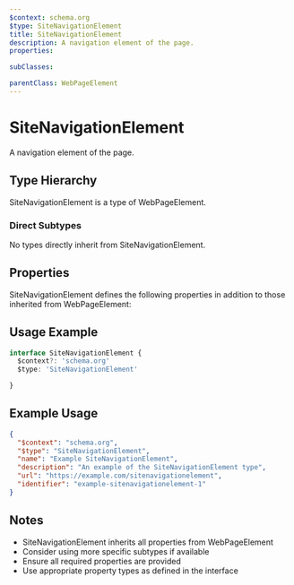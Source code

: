 ```yaml
---
$context: schema.org
$type: SiteNavigationElement
title: SiteNavigationElement
description: A navigation element of the page.
properties:

subClasses:

parentClass: WebPageElement
---
```


# SiteNavigationElement

A navigation element of the page.

## Type Hierarchy

SiteNavigationElement is a type of WebPageElement.

### Direct Subtypes

No types directly inherit from SiteNavigationElement.

## Properties

SiteNavigationElement defines the following properties in addition to those inherited from WebPageElement:



## Usage Example

```typescript
interface SiteNavigationElement {
  $context?: 'schema.org'
  $type: 'SiteNavigationElement'

}
```

## Example Usage

```json
{
  "$context": "schema.org",
  "$type": "SiteNavigationElement",
  "name": "Example SiteNavigationElement",
  "description": "An example of the SiteNavigationElement type",
  "url": "https://example.com/sitenavigationelement",
  "identifier": "example-sitenavigationelement-1"
}
```

## Notes

- SiteNavigationElement inherits all properties from WebPageElement
- Consider using more specific subtypes if available
- Ensure all required properties are provided
- Use appropriate property types as defined in the interface
